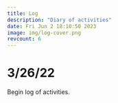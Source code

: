 ```yaml
---
title: Log
description: "Diary of activities"
date: Fri Jun 2 18:10:50 2023
image: img/log-cover.png
revcount: 6
---
```


# 3/26/22

Begin log of activities.

